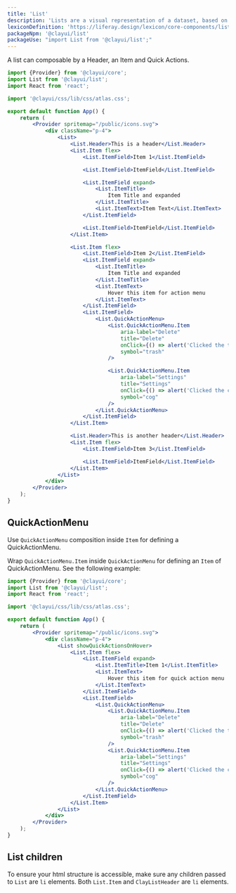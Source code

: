 ```yaml
---
title: 'List'
description: 'Lists are a visual representation of a dataset, based on groups of related content, that is organized vertically.'
lexiconDefinition: 'https://liferay.design/lexicon/core-components/list/'
packageNpm: '@clayui/list'
packageUse: "import List from '@clayui/list';"
---
```


A list can composable by a Header, an Item and Quick Actions.

```jsx preview
import {Provider} from '@clayui/core';
import List from '@clayui/list';
import React from 'react';

import '@clayui/css/lib/css/atlas.css';

export default function App() {
	return (
		<Provider spritemap="/public/icons.svg">
			<div className="p-4">
				<List>
					<List.Header>This is a header</List.Header>
					<List.Item flex>
						<List.ItemField>Item 1</List.ItemField>

						<List.ItemField>ItemField</List.ItemField>

						<List.ItemField expand>
							<List.ItemTitle>
								Item Title and expanded
							</List.ItemTitle>
							<List.ItemText>Item Text</List.ItemText>
						</List.ItemField>

						<List.ItemField>ItemField</List.ItemField>
					</List.Item>

					<List.Item flex>
						<List.ItemField>Item 2</List.ItemField>
						<List.ItemField expand>
							<List.ItemTitle>
								Item Title and expanded
							</List.ItemTitle>
							<List.ItemText>
								Hover this item for action menu
							</List.ItemText>
						</List.ItemField>
						<List.ItemField>
							<List.QuickActionMenu>
								<List.QuickActionMenu.Item
									aria-label="Delete"
									title="Delete"
									onClick={() => alert('Clicked the trash!')}
									symbol="trash"
								/>

								<List.QuickActionMenu.Item
									aria-label="Settings"
									title="Settings"
									onClick={() => alert('Clicked the cog!')}
									symbol="cog"
								/>
							</List.QuickActionMenu>
						</List.ItemField>
					</List.Item>

					<List.Header>This is another header</List.Header>
					<List.Item flex>
						<List.ItemField>Item 3</List.ItemField>

						<List.ItemField>ItemField</List.ItemField>
					</List.Item>
				</List>
			</div>
		</Provider>
	);
}
```

## QuickActionMenu

Use `QuickActionMenu` composition inside `Item` for defining a QuickActionMenu.

Wrap `QuickActionMenu.Item` inside `QuickActionMenu` for defining an `Item` of QuickActionMenu. See the following example:

```jsx preview
import {Provider} from '@clayui/core';
import List from '@clayui/list';
import React from 'react';

import '@clayui/css/lib/css/atlas.css';

export default function App() {
	return (
		<Provider spritemap="/public/icons.svg">
			<div className="p-4">
				<List showQuickActionsOnHover>
					<List.Item flex>
						<List.ItemField expand>
							<List.ItemTitle>Item 1</List.ItemTitle>
							<List.ItemText>
								Hover this item for quick action menu
							</List.ItemText>
						</List.ItemField>
						<List.ItemField>
							<List.QuickActionMenu>
								<List.QuickActionMenu.Item
									aria-label="Delete"
									title="Delete"
									onClick={() => alert('Clicked the trash!')}
									symbol="trash"
								/>
								<List.QuickActionMenu.Item
									aria-label="Settings"
									title="Settings"
									onClick={() => alert('Clicked the cog!')}
									symbol="cog"
								/>
							</List.QuickActionMenu>
						</List.ItemField>
					</List.Item>
				</List>
			</div>
		</Provider>
	);
}
```

## List children

To ensure your html structure is accessible, make sure any children passed to `List` are `li` elements. Both `List.Item` and `ClayListHeader` are `li` elements.
